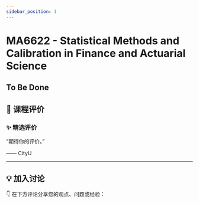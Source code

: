 ```yaml
---
sidebar_position: 1
---
```



# MA6622 - Statistical Methods and Calibration in Finance and Actuarial Science

## To Be Done

## **💬 课程评价**

### ✨ **精选评价**
<div className={commentStyles.commentBox}>
    <p className={commentStyles.commentText}>
        “期待你的评价。”
    </p>
    <p className={commentStyles.commentAuthor}>—— CityU</p>
</div>

---

## **💡 加入讨论**

👇 在下方评论分享您的观点、问题或经验：
<Utterances />
